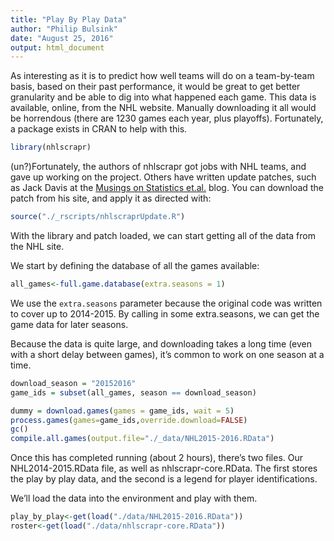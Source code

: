 ```yaml
---
title: "Play By Play Data"
author: "Philip Bulsink"
date: "August 25, 2016"
output: html_document
---
```


As interesting as it is to predict how well teams will do on a team-by-team basis, based on their past performance, it would be great to get better granularity and be able to dig into what happened each game. This data is available, online, from the NHL website. Manually downloading it all would be horrendous (there are 1230 games each year, plus playoffs). Fortunately, a package exists in CRAN to help with this.

<!--more-->

```r
library(nhlscrapr)
```

(un?)Fortunately, the authors of nhlscrapr got jobs with NHL teams, and gave up working on the project. Others have written update patches, such as Jack Davis at the [Musings on Statistics et.al.](https://factotumjack.blogspot.ca/2016/04/nhlscrapr-revisited.html) blog. You can download the patch from his site, and apply it as directed with:

```r
source("./_rscripts/nhlscraprUpdate.R")
```

With the library and patch loaded, we can start getting all of the data from the NHL site. 

We start by defining the database of all the games available:

```r
all_games<-full.game.database(extra.seasons = 1)
```

We use the `extra.seasons` parameter because the original code was written to cover up to 2014-2015. By calling in some extra.seasons, we can get the game data for later seasons. 

Because the data is quite large, and downloading takes a long time (even with a short delay between games), it's common to work on one season at a time.

```r
download_season = "20152016"
game_ids = subset(all_games, season == download_season)

dummy = download.games(games = game_ids, wait = 5)
process.games(games=game_ids,override.download=FALSE)
gc()
compile.all.games(output.file="./_data/NHL2015-2016.RData")
```

Once this has completed running (about 2 hours), there's two files. Our NHL2014-2015.RData file, as well as nhlscrapr-core.RData. The first stores the play by play data, and the second is a legend for player identifications. 

We'll load the data into the environment and play with them.

```r
play_by_play<-get(load("./data/NHL2015-2016.RData"))
roster<-get(load("./data/nhlscrapr-core.RData"))
```


